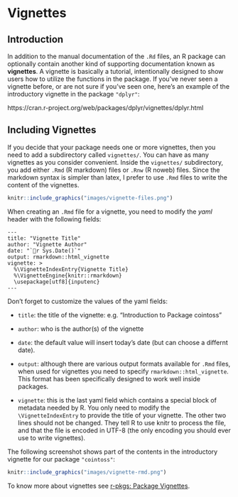 # Vignettes {#vignettes}

## Introduction

In addition to the manual documentation of the `.Rd` files, an R package can optionally contain another kind of supporting documentation known as __vignettes__. A vignette is basically a tutorial, intentionally designed to show users how to utilize the functions in the package. If you've never seen a vignette before, or are not sure if you've seen one, here's an example of the introductory vignette in the package `"dplyr"`:

https://cran.r-project.org/web/packages/dplyr/vignettes/dplyr.html


## Including Vignettes

If you decide that your package needs one or more vignettes, then you need to add a subdirectory called `vignettes/`. You can have as many vignettes as you consider convenient. Inside the `vignettes/` subdirectory, you add either `.Rmd` (R markdown) files or `.Rnw` (R noweb) files. Since the markdown syntax is simpler than latex, I prefer to use `.Rmd` files to write the content of the vignettes.

```r
knitr::include_graphics("images/vignette-files.png")
```

When creating an `.Rmd` file for a vignette, you need to modify the _yaml_ header with the following fields:

```
---
title: "Vignette Title"
author: "Vignette Author"
date: "`r Sys.Date()`"
output: rmarkdown::html_vignette
vignette: >
  %\VignetteIndexEntry{Vignette Title}
  %\VignetteEngine{knitr::rmarkdown}
  \usepackage[utf8]{inputenc}
---
```

Don't forget to customize the values of the yaml fields:

- `title`: the title of the vignette: e.g. "Introduction to Package cointoss"

- `author`: who is the author(s) of the vignette

- `date`: the default value will insert today's date (but can choose a differnt date). 

- `output`: although there are various output formats available for `.Rmd` files, when used for vignettes you need to specify `rmarkdown::html_vignette`. This format has been specifically designed to work well inside packages.

- `vignette`: this is the last yaml field which contains a special block of metadata needed by R. You only need to modify the `\VignetteIndexEntry` to provide the title of your vignette. The other two lines should not be changed. They tell R to use knitr to process the file, and that the file is encoded in UTF-8 (the only encoding you should ever use to write vignettes).

The following screenshot shows part of the contents in the introductory vignette for our package `"cointoss"`:

```r
knitr::include_graphics("images/vignette-rmd.png")
```


To know more about vignettes see <a href="http://r-pkgs.had.co.nz/vignettes.html" target="_blank">r-pkgs: Package Vignettes</a>.
